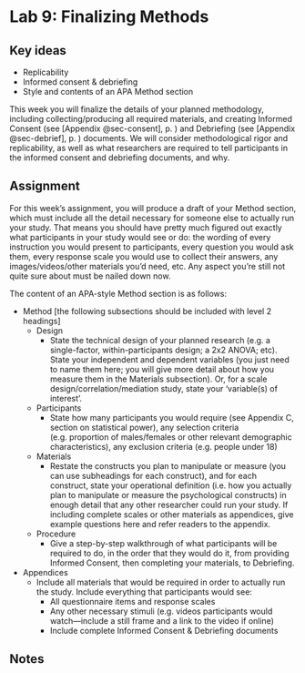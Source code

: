 # Lab 9: Finalizing Methods {.unnumbered}

## Key ideas

- Replicability
- Informed consent & debriefing
- Style and contents of an APA Method section


This week you will finalize the details of your planned methodology, including collecting/producing all required materials, and creating Informed Consent  (see [Appendix @sec-consent]<span class="exclude-from-html">, p. \pageref{sec-consent}</span>) and Debriefing (see [Appendix @sec-debrief]<span class="exclude-from-html">, p. \pageref{sec-debrief}</span>) documents. We will consider methodological rigor and replicability, as well as what researchers are required to tell participants in the informed consent and debriefing documents, and why.


## Assignment

For this week’s assignment, you will produce a draft of your Method section, which must include all the detail necessary for someone else to actually run your study. That means you should have pretty much figured out exactly what participants in your study would see or do: the wording of every instruction you would present to participants, every question you would ask them, every response scale you would use to collect their answers, any images/videos/other materials you’d need, etc. Any aspect you’re still not quite sure about must be nailed down now.

The content of an APA-style Method section is as follows:

- Method [the following subsections should be included with level 2 headings]
    - Design
      - State the technical design of your planned research (e.g. a single-factor, within-participants design; a 2x2 ANOVA; etc). State your independent and dependent variables (you just need to name them here; you will give more detail about how you measure them in the Materials subsection). Or, for a scale design/correlation/mediation study, state your ‘variable(s) of interest’.
    - Participants
      - State how many participants you would require (see Appendix C, section on statistical power), any selection criteria (e.g. proportion of males/females or other relevant demographic characteristics), any exclusion criteria (e.g. people under 18)
    - Materials
      - Restate the constructs you plan to manipulate or measure (you can use subheadings for each construct), and for each construct, state your operational definition (i.e. how you actually plan to manipulate or measure the psychological constructs) in enough detail that any other researcher could run your study. If including complete scales or other materials as appendices, give example questions here and refer readers to the appendix.
    - Procedure
      - Give a step-by-step walkthrough of what participants will be required to do, in the order that they would do it, from providing Informed Consent, then completing your materials, to Debriefing.
- Appendices
    - Include all materials that would be required in order to actually run the study. Include everything that participants would see:
      - All questionnaire items and response scales
      - Any other necessary stimuli (e.g. videos participants would watch—include a still frame and a link to the video if online)
      - Include complete Informed Consent & Debriefing documents


## Notes {.exclude-from-html}

\clearpage

\cleartoleftpage
